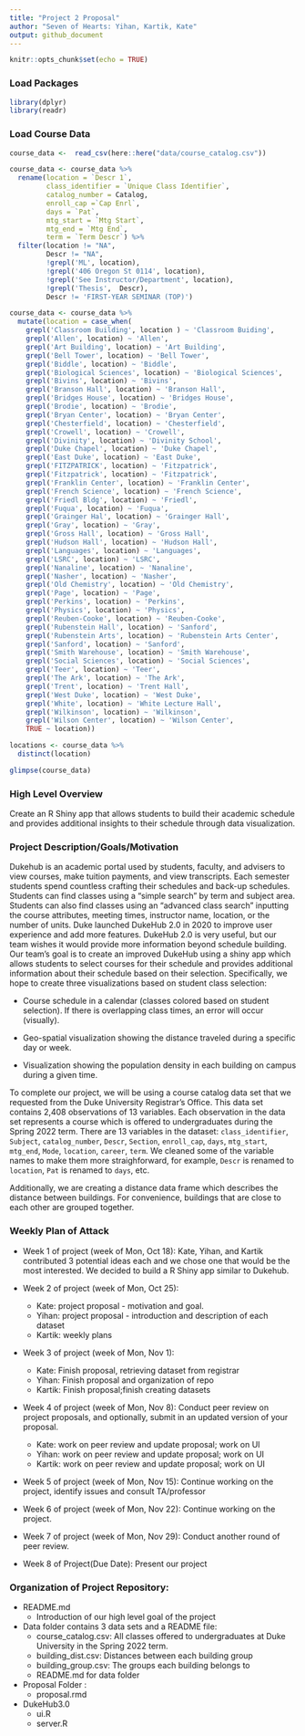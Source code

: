 ```yaml
---
title: "Project 2 Proposal" 
author: "Seven of Hearts: Yihan, Kartik, Kate"
output: github_document
---
```


```r
knitr::opts_chunk$set(echo = TRUE)
```

### Load Packages 
```r
library(dplyr)
library(readr)
```
### Load Course Data 

```r
course_data <-  read_csv(here::here("data/course_catalog.csv"))
```


```r
course_data <- course_data %>%
  rename(location = `Descr 1`, 
         class_identifier = `Unique Class Identifier`, 
         catalog_number = Catalog,
         enroll_cap =`Cap Enrl`,
         days = `Pat`, 
         mtg_start = `Mtg Start`, 
         mtg_end = `Mtg End`, 
         term = `Term Descr`) %>%
  filter(location != "NA", 
         Descr != "NA", 
         !grepl('ML', location),
         !grepl('406 Oregon St 0114', location), 
         !grepl('See Instructor/Department', location), 
         !grepl('Thesis',  Descr), 
         Descr != 'FIRST-YEAR SEMINAR (TOP)') 
```


```r
course_data <- course_data %>%
  mutate(location = case_when(
    grepl('Classroom Building', location ) ~ 'Classroom Buiding',
    grepl('Allen', location) ~ 'Allen', 
    grepl('Art Building', location) ~ 'Art Building', 
    grepl('Bell Tower', location) ~ 'Bell Tower', 
    grepl('Biddle', location) ~ 'Biddle',
    grepl('Biological Sciences', location) ~ 'Biological Sciences', 
    grepl('Bivins', location) ~ 'Bivins', 
    grepl('Branson Hall', location) ~ 'Branson Hall', 
    grepl('Bridges House', location) ~ 'Bridges House', 
    grepl('Brodie', location) ~ 'Brodie', 
    grepl('Bryan Center', location) ~ 'Bryan Center', 
    grepl('Chesterfield', location) ~ 'Chesterfield', 
    grepl('Crowell', location) ~ 'Crowell', 
    grepl('Divinity', location) ~ 'Divinity School', 
    grepl('Duke Chapel', location) ~ 'Duke Chapel', 
    grepl('East Duke', location) ~ 'East Duke', 
    grepl('FITZPATRICK', location) ~ 'Fitzpatrick', 
    grepl('Fitzpatrick', location) ~ 'Fitzpatrick', 
    grepl('Franklin Center', location) ~ 'Franklin Center', 
    grepl('French Science', location) ~ 'French Science',
    grepl('Friedl Bldg', location) ~ 'Friedl', 
    grepl('Fuqua', location) ~ 'Fuqua', 
    grepl('Grainger Hal', location) ~ 'Grainger Hall', 
    grepl('Gray', location) ~ 'Gray', 
    grepl('Gross Hall', location) ~ 'Gross Hall',
    grepl('Hudson Hall', location) ~ 'Hudson Hall', 
    grepl('Languages', location) ~ 'Languages', 
    grepl('LSRC', location) ~ 'LSRC', 
    grepl('Nanaline', location) ~ 'Nanaline', 
    grepl('Nasher', location) ~ 'Nasher', 
    grepl('Old Chemistry', location) ~ 'Old Chemistry', 
    grepl('Page', location) ~ 'Page', 
    grepl('Perkins', location) ~ 'Perkins', 
    grepl('Physics', location) ~ 'Physics', 
    grepl('Reuben-Cooke', location) ~ 'Reuben-Cooke', 
    grepl('Rubenstein Hall', location) ~ 'Sanford', 
    grepl('Rubenstein Arts', location) ~ 'Rubenstein Arts Center', 
    grepl('Sanford', location) ~ 'Sanford', 
    grepl('Smith Warehouse', location) ~ 'Smith Warehouse', 
    grepl('Social Sciences', location) ~ 'Social Sciences', 
    grepl('Teer', location) ~ 'Teer', 
    grepl('The Ark', location) ~ 'The Ark', 
    grepl('Trent', location) ~ 'Trent Hall', 
    grepl('West Duke', location) ~ 'West Duke', 
    grepl('White', location) ~ 'White Lecture Hall', 
    grepl('Wilkinson', location) ~ 'Wilkinson', 
    grepl('Wilson Center', location) ~ 'Wilson Center',
    TRUE ~ location))

locations <- course_data %>%
  distinct(location)

glimpse(course_data)
```

### High Level Overview 

Create an R Shiny app that allows students to build their academic schedule and
provides additional insights to their schedule through data visualization.

### Project Description/Goals/Motivation

Dukehub is an academic portal used by students, faculty, and advisers to view courses,
make tuition payments, and view transcripts. Each semester students spend countless 
crafting their schedules and back-up schedules. Students can find classes using a 
“simple search” by term and subject area. Students can also find classes using an 
“advanced class search” inputting the course attributes, meeting times, instructor
name, location, or the number of units. Duke launched DukeHub 2.0 in 2020 to 
improve user experience and add more features. DukeHub 2.0 is very useful, but our 
team wishes it would provide more information beyond schedule building. Our team’s 
goal is to create an improved DukeHub using a shiny app which allows students to 
select courses for their schedule and provides additional information about their 
schedule based on their selection. Specifically, we hope to create three visualizations
based on student class selection: 
	
- Course schedule in a calendar (classes colored based on student selection). If 
there is overlapping class times, an error will occur (visually). 
  
- Geo-spatial visualization showing the distance traveled during a specific day 
or week. 
	
- Visualization showing the population density in each building on campus during 
a given time.

To complete our project, we will be using a course catalog data set 
that we requested from the Duke University Registrar's Office. This data 
set contains 2,408 observations of 13 variables. Each observation in the data
set represents a course which is offered to undergraduates during the 
Spring 2022 term. There are 13 variables in the dataset: `class_identifier`, 
`Subject`, `catalog_number`, `Descr`, `Section`, `enroll_cap`, `days`, `mtg_start`, 
`mtg_end`, `Mode`, `location`, `career`,  `term`. We cleaned some of the variable
names to make them more straighforward, for example, `Descr` is renamed to `location`,
`Pat` is renamed to `days`, etc.

Additionally, we are creating a distance data frame which describes the distance
between buildings. For convenience, buildings that are close to each other are 
grouped together.

### Weekly Plan of Attack

  - Week 1 of project (week of Mon, Oct 18): Kate, Yihan, and Kartik contributed
  3 potential ideas each and we chose one that would be the most interested. We
  decided to build a R Shiny app similar to Dukehub.
  
  - Week 2 of project (week of Mon, Oct 25):
      + Kate: project proposal - motivation and goal. 
      + Yihan: project proposal - introduction and description of each dataset
      + Kartik: weekly plans
      
  - Week 3 of project (week of Mon, Nov 1): 
      + Kate: Finish proposal, retrieving dataset from registrar
      + Yihan: Finish proposal and organization of repo
      + Kartik: Finish proposal;finish creating datasets
  
  - Week 4 of project (week of Mon, Nov 8): Conduct peer review on project proposals,
  and optionally, submit in an updated version of your proposal.
      + Kate: work on peer review and update proposal; work on UI
      + Yihan: work on peer review and update proposal; work on UI
      + Kartik: work on peer review and update proposal; work on UI

  - Week 5 of project (week of Mon, Nov 15): Continue working on the project,
  identify issues and consult TA/professor

  - Week 6 of project (week of Mon, Nov 22): Continue working on the project.
  
  - Week 7 of project (week of Mon, Nov 29): Conduct another round of peer review.
  
  - Week 8 of Project(Due Date): Present our project

### Organization of Project Repository: 
- README.md 
  + Introduction of our high level goal of the project
  
- Data folder contains 3 data sets and a README file: 
  + course_catalog.csv: All classes offered to undergraduates at Duke University
  in the Spring 2022 term. 
  + building_dist.csv: Distances between each building group 
  + building_group.csv: The groups each building belongs to
  + README.md for data folder
  
- Proposal Folder : 
  + proposal.rmd 
  
- DukeHub3.0 
  + ui.R 
  + server.R 
  
